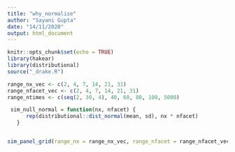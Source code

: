 ```yaml
---
title: "why_normalise"
author: "Sayani Gupta"
date: "14/11/2020"
output: html_document
---
```


```r
knitr::opts_chunk$set(echo = TRUE)
library(hakear)
library(distributional)
source("_drake.R")
```

```r
range_nx_vec <- c(2, 4, 7, 14, 21, 31)
range_nfacet_vec <- c(2, 4, 7, 14, 21, 31)
range_ntimes <- c(seq(2, 30, 4), 40, 60, 80, 100, 5000)

 sim_null_normal = function(nx, nfacet) {
      rep(distributional::dist_normal(mean, sd), nx * nfacet)
   }


sim_panel_grid(range_nx = range_nx_vec, range_nfacet = range_nfacet_vec, ntimes = 10, sim_dist = sim_null_normal)
```

